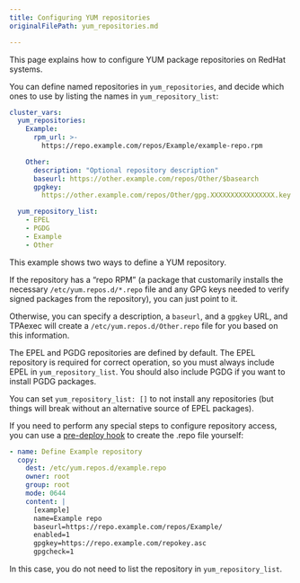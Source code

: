```yaml
---
title: Configuring YUM repositories
originalFilePath: yum_repositories.md

---
```


This page explains how to configure YUM package repositories on RedHat
systems.

You can define named repositories in `yum_repositories`, and decide
which ones to use by listing the names in `yum_repository_list`:

```yaml
cluster_vars:
  yum_repositories:
    Example:
      rpm_url: >-
        https://repo.example.com/repos/Example/example-repo.rpm

    Other:
      description: "Optional repository description"
      baseurl: https://other.example.com/repos/Other/$basearch
      gpgkey:
        https://other.example.com/repos/Other/gpg.XXXXXXXXXXXXXXXX.key

  yum_repository_list:
    - EPEL
    - PGDG
    - Example
    - Other
```

This example shows two ways to define a YUM repository.

If the repository has a “repo RPM” (a package that customarily installs
the necessary `/etc/yum.repos.d/*.repo` file and any GPG keys needed to
verify signed packages from the repository), you can just point to it.

Otherwise, you can specify a description, a `baseurl`, and a `gpgkey`
URL, and TPAexec will create a `/etc/yum.repos.d/Other.repo` file for
you based on this information.

The EPEL and PGDG repositories are defined by default. The EPEL
repository is required for correct operation, so you must always
include EPEL in `yum_repository_list`. You should also include PGDG if
you want to install PGDG packages.

You can set `yum_repository_list: []` to not install any repositories
(but things will break without an alternative source of EPEL packages).

If you need to perform any special steps to configure repository access,
you can use a [pre-deploy hook](tpaexec-hooks) to create the .repo
file yourself:

```yaml
- name: Define Example repository
  copy:
    dest: /etc/yum.repos.d/example.repo
    owner: root
    group: root
    mode: 0644
    content: |
      [example]
      name=Example repo
      baseurl=https://repo.example.com/repos/Example/
      enabled=1
      gpgkey=https://repo.example.com/repokey.asc
      gpgcheck=1
```

In this case, you do not need to list the repository in
`yum_repository_list`.
